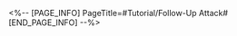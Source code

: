 <%-- [PAGE_INFO]
PageTitle=#Tutorial/Follow-Up Attack#
[END_PAGE_INFO] --%>
{{Tutorial
|sort      = 750701
|title     = Follow-Up Attack
|subtitle  = 
|type      = 
|about     = 
|image1    = Tutorial Follow-Up Attack 1.png{{subst:void|<!--$UPLOAD:<<SpriteOutput/TutorialPic/TutorialPage_750701.png>-<Tutorial Follow-Up Attack 1.png>>}}
|text1     = During combat, some characters will {{Color|h|nobold=1|automatically trigger}} an additional attack, known as a {{Color|h|nobold=1|Follow-up Attack}}, when {{Color|h|nobold=1|certain conditions are met}}. Counters are also considered a type of Follow-up Attack.
}}